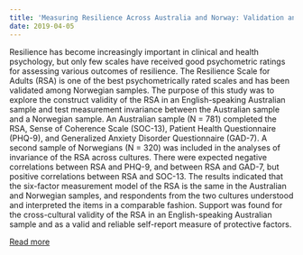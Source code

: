 ```yaml
---
title: 'Measuring Resilience Across Australia and Norway: Validation and Psychometric Properties of the English Version of the Resilience Scale for Adults'
date: 2019-04-05
---
```

Resilience has become increasingly important in clinical and health psychology, but only few scales have received good psychometric ratings for assessing various outcomes of resilience. The Resilience Scale for Adults (RSA) is one of the best psychometrically rated scales and has been validated among Norwegian samples. The purpose of this study was to explore the construct validity of the RSA in an English-speaking Australian sample and test measurement invariance between the Australian sample and a Norwegian sample. An Australian sample (N = 781) completed the RSA, Sense of Coherence Scale (SOC-13), Patient Health Questionnaire (PHQ-9), and Generalized Anxiety Disorder Questionnaire (GAD-7). A second sample of Norwegians (N = 320) was included in the analyses of invariance of the RSA across cultures. There were expected negative correlations between RSA and PHQ-9, and between RSA and GAD-7, but positive correlations between RSA and SOC-13. The results indicated that the six-factor measurement model of the RSA is the same in the Australian and Norwegian samples, and respondents from the two cultures understood and interpreted the items in a comparable fashion. Support was found for the cross-cultural validity of the RSA in an English-speaking Australian sample and as a valid and reliable self-report measure of protective factors.

[Read more](https://psycnet.apa.org/doi/10.1027/1015-5759/a000509)